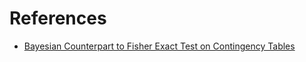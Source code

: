 
# References

* [Bayesian Counterpart to Fisher Exact Test on Contingency Tables](https://lingpipe-blog.com/2009/10/13/bayesian-counterpart-to-fisher-exact-test-on-contingency-tables/)
